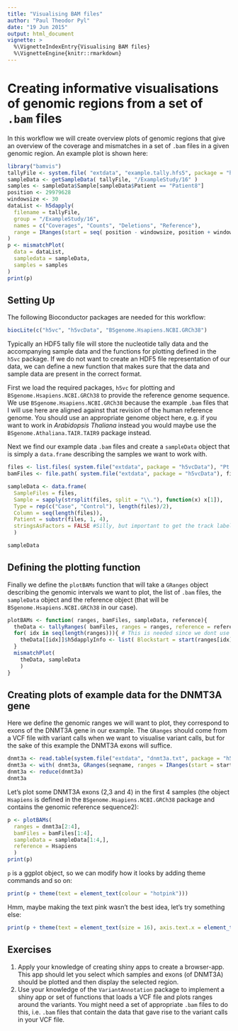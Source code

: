 ```yaml
---
title: "Visualising BAM files"
author: "Paul Theodor Pyl"
date: "19 Jun 2015"
output: html_document
vignette: >
  %\VignetteIndexEntry{Visualising BAM files}
  %\VignetteEngine{knitr::rmarkdown}
---
```


# Creating informative visualisations of genomic regions from a set of `.bam` files
In this workflow we will create overview plots of genomic regions that give an overview of the coverage and mismatches in a set of `.bam` files in a given genomic region. An example plot is shown here:

```r
library("bamvis")
tallyFile <- system.file( "extdata", "example.tally.hfs5", package = "h5vcData" )
sampleData <- getSampleData( tallyFile, "/ExampleStudy/16" )
samples <- sampleData$Sample[sampleData$Patient == "Patient8"]
position <- 29979628
windowsize <- 30
dataList <- h5dapply(
  filename = tallyFile,
  group = "/ExampleStudy/16",
  names = c("Coverages", "Counts", "Deletions", "Reference"),
  range = IRanges(start = seq( position - windowsize, position + windowsize, 20), width = 30 )
)
p <- mismatchPlot(
  data = dataList,
  sampledata = sampleData,
  samples = samples
)
print(p)
```

## Setting Up
The following Bioconductor packages are needed for this workflow:
```r
biocLite(c("h5vc", "h5vcData", "BSgenome.Hsapiens.NCBI.GRCh38")
```

Typically an HDF5 tally file will store the nucleotide tally data and the accompanying sample data and the functions for plotting defined in the `h5vc` package. If we do not want to create an HDF5 file representation of our data, we can define a new function that makes sure that the data and sample data are present in the correct format.

First we load the required packages, `h5vc` for plotting and `BSgenome.Hsapiens.NCBI.GRCh38` to provide the reference genome sequence. We use `BSgenome.Hsapiens.NCBI.GRCh38` because the example `.bam` files that I will use here are aligned against that revision of the human reference genome. You should use an appropriate genome object here, e.g. if you want to work in *Arabidopsis Thaliana* instead you would maybe use the `BSgenome.Athaliana.TAIR.TAIR9` package instead.

Next we find our example data `.bam` files and create a `sampleData` object that is simply a `data.frame` describing the samples we want to work with.

```r
files <- list.files( system.file("extdata", package = "h5vcData"), "Pt.*bam$" )
bamFiles <- file.path( system.file("extdata", package = "h5vcData"), files)

sampleData <- data.frame(
  SampleFiles = files,
  Sample = sapply(strsplit(files, split = "\\."), function(x) x[1]),
  Type = rep(c("Case", "Control"), length(files)/2),
  Column = seq(length(files)),
  Patient = substr(files, 1, 4),
  stringsAsFactors = FALSE #Silly, but important to get the track labels right
  )

sampleData
```

## Defining the plotting function

Finally we define the `plotBAMs` function that will take a `GRanges` object describing the genomic intervals we want to plot, the list of `.bam` files, the `sampleData` object and the reference object (that will be `BSgenome.Hsapiens.NCBI.GRCh38` in our case).

```r
plotBAMs <- function( ranges, bamFiles, sampleData, reference){
  theData <- tallyRanges( bamFiles, ranges = ranges, reference = reference )
  for( idx in seq(length(ranges))){ # This is needed since we dont use HDF5 to store the data
    theData[[idx]]$h5dapplyInfo <- list( Blockstart = start(ranges[idx]), Blockend = end(ranges[idx]))
  }
  mismatchPlot(
    theData, sampleData
    )
}
```

## Creating plots of example data for the DNMT3A gene

Here we define the genomic ranges we will want to plot, they correspond to exons of the DNMT3A gene in our example. The `GRanges` should come from a VCF file with variant calls when we want to visualise variant calls, but for the sake of this example the DNMT3A exons will suffice.

```r
dnmt3a <- read.table(system.file("extdata", "dnmt3a.txt", package = "h5vcData"), header=TRUE, stringsAsFactors = FALSE)
dnmt3a <- with( dnmt3a, GRanges(seqname, ranges = IRanges(start = start, end = end)))
dnmt3a <- reduce(dnmt3a)
dnmt3a
```

Let's plot some DNMT3A exons  (2,3 and 4) in the first 4 samples (the object `Hsapiens` is defined in the `BSgenome.Hsapiens.NCBI.GRCh38` package and contains the genomic reference sequence2):

```r
p <- plotBAMs(
  ranges = dnmt3a[2:4],
  bamFiles = bamFiles[1:4],
  sampleData = sampleData[1:4,],
  reference = Hsapiens
  )
print(p)
```

`p` is a ggplot object, so we can modify how it looks by adding theme commands and so on:
```r
print(p + theme(text = element_text(colour = "hotpink")))
```

Hmm, maybe making the text pink wasn't the best idea, let's try something else:

```r
print(p + theme(text = element_text(size = 16), axis.text.x = element_text(angle = 45, size = 12, vjust = 1, hjust = 1), panel.margin.x = unit(1, units = "cm")))
```

## Exercises

1. Apply your knowledge of creating shiny apps to create a browser-app. This app should let you select which samples and exons (of DNMT3A) should be plotted and then display the selected region.
2. Use your knowledge of the `VariantAnnotation` package to implement a shiny app or set of functions that loads a VCF file and plots ranges around the variants. You might need a set of appropriate `.bam` files to do this, i.e. `.bam` files that contain the data that gave rise to the variant calls in your VCF file.
